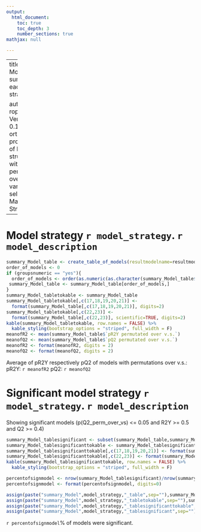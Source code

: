---
output:
  html_document:
    toc: true
    toc_depth: 3
    number_sections: true
mathjax: null

---

---
title: |
    | Model summary each strategy

author: |
    | roplspvs: Version 0.16.0
    | R orthogonal projections of latent structures with permutation over variable selection
    | Marika Strom
---

# Model strategy `r model_strategy`. `r model_description`


```{r, echo=FALSE}

summary_Model_table <- create_table_of_models(resultmodelname=resultmodelname, permutated_modelsname=permutated_modelsname, percent_R2_and_Q2_in_permutated_larger_than_in_unpermutated_name = percent_R2_and_Q2_in_permutated_larger_than_in_unpermutated_name,directory_output_reports,projectname,date_of_analysis)
order_of_models <- 0
if (groupsnumeric == "yes"){
  order_of_models <- order(as.numeric(as.character(summary_Model_table$group1)),as.numeric(as.character(summary_Model_table$group2)))
 summary_Model_table <- summary_Model_table[order_of_models,]
}
summary_Model_tabletokable <- summary_Model_table
summary_Model_tabletokable[,c(17,18,19,20,21)] <- 
  format(summary_Model_table[,c(17,18,19,20,21)], digits=2)
summary_Model_tabletokable[,c(22,23)] <- 
  format(summary_Model_table[,c(22,23)], scientific=TRUE, digits=2)
kable(summary_Model_tabletokable, row.names = FALSE) %>%
  kable_styling(bootstrap_options = "striped", full_width = F)
meanofR2 <- mean(summary_Model_table$`pR2Y permutated over v.s.`)
meanofQ2 <- mean(summary_Model_table$`pQ2 permutated over v.s.`)
meanofR2 <- format(meanofR2, digits = 2)
meanofQ2 <- format(meanofQ2, digits = 2)

```
Average of pR2Y respectively pQ2 of models with permutations over v.s.:
pR2Y: `r meanofR2`
pQ2: `r meanofQ2`



# Significant model strategy `r model_strategy`.  `r model_description` 
Showing significant models (p(Q2_perm_over_vs) <= 0.05 and R2Y >= 0.5 and Q2 >= 0.4)

```{r, echo=FALSE}

summary_Model_tablesignificant <- subset(summary_Model_table,summary_Model_table$`pQ2 permutated over v.s.`<=0.05 & summary_Model_table$`R2Y(cum)`>=0.5 & summary_Model_table$`Q2(cum)`>=0.4 & as.numeric(summary_Model_table$`Correlation between Q2 for permutations over variable selection. and correlation between permutated and unpermutated`)>=0.1&as.numeric(summary_Model_table$`P-value for correlation between Q2 for permutations over variable selection and correlation between permutated and unpermutated`)<=0.05)
summary_Model_tablesignificanttokable <- summary_Model_tablesignificant
summary_Model_tablesignificanttokable[,c(17,18,19,20,21)] <- format(summary_Model_tablesignificant[,c(17,18,19,20,21)], digits=2)
summary_Model_tablesignificanttokable[,c(22,23)] <- format(summary_Model_tablesignificant[,c(22,23)], scientific=TRUE, digits=2)
kable(summary_Model_tablesignificanttokable, row.names = FALSE) %>%
  kable_styling(bootstrap_options = "striped", full_width = F)

percentofsignmodel <- nrow(summary_Model_tablesignificant)/nrow(summary_Model_table)*100
percentofsignmodel <- format(percentofsignmodel, digits=0)

assign(paste("summary_Model",model_strategy,"_table",sep=""),summary_Model_table)
assign(paste("summary_Model",model_strategy,"_tabletokable",sep=""),summary_Model_tabletokable)
assign(paste("summary_Model",model_strategy,"_tablesignificanttokable",sep=""),summary_Model_tablesignificanttokable)
assign(paste("summary_Model",model_strategy,"_tablesignificant",sep=""),summary_Model_tablesignificant)

```
`r percentofsignmodel`% of models were significant.

